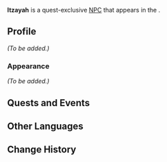 {{Meta
<!-- Remove this template after adding the missing info -->
|missing_NPC_picture  = yes
|missing_NPC_profile  = yes
<!--
|missing_NPC_idle     = yes
|missing_NPC_dialogue = yes
-->
}}
{{Character Infobox
|type             = Quest NPC
|image            = NPC Itzayah.png
|realname         = <!-- Optional, if different from in-game name -->
|deceased         = <!-- Past (for deceased prior to events of the game) or free response -->
|region           = Natlan
|location         = Natlan
|affiliation      = Collective of Plenty
|title            = 

|ancestry         = <!-- Clan/family -->
|father           = 
|mother           = 
|spouse           = 
|sibling          = 
|child            = 
|relative         = 

|voiceEN          = 
|voiceCN          = 
|voiceJP          = 
|voiceKR          = 
}}
'''Itzayah''' is a quest-exclusive [[NPC]] that appears in the {{Quest|The Attack of the... Purple Tepetlisaurus?}}.
<!--
==Location==
{{subst:#tag:gallery|
NPC Location Itzayah.png{{subst:!}}Itzayah's location
NPC Location Itzayah Context.png{{subst:!}}Additional context
}}
-->
==Profile==
<!--Detailed story/lore information goes here.-->
''(To be added.)''

===Appearance===
<!--Keep appearance section short and concise. Limit to 2 paragraphs with 3-4 sentences each.-->
''(To be added.)''

==Quests and Events==
{{Quests and Events}}
<!--
==Idle Quotes==
{{Dialogue Start}}
:{{DIcon|Idle}} {{Tx}}
::{{A|VO Itzayah 01.ogg}} "{{Tx}}"
{{Dialogue End}}

==Dialogue==
{{Dialogue Start}}
:'''Itzayah:''' 
:{{DIcon}}
{{Dialogue End}}

==Event Dialogue==
===Event Name===
{{Dialogue Start}}
:'''Itzayah:'''
{{Dialogue End}}
-->
==Other Languages==
{{Other Languages|default_hidden=1
|en      = Itzayah
|zhs     = 伊扎娅
|zhs_rm  = 
|zht     = 伊扎婭
|zht_rm  = 
|ja      = イザヤ
|ja_rm   = 
|ko      = 이자야
|es      = Itzayah
|fr      = Itzayah
|ru      = Ицайя
|th      = Itzayah
|vi      = Itzayah
|de      = Itzayah
|id      = Itzayah
|pt      = Itzayah
|tr      = Itzayah
|it      = Itzayah
}}

==Change History==
{{Change History|5.5}}
<!--
==References==
{{Reflist}}
-->